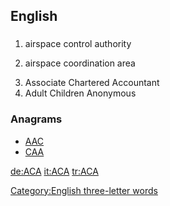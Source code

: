 {{also|aca}}
==English==

==={{initialism-old|en}}===
{{head|en}}

# {{context|military|lang=en}} airspace control authority
# {{context|military|lang=en}} airspace coordination area
# Associate Chartered Accountant
# Adult Children Anonymous

===Anagrams===
* [[AAC#English|AAC]]
* [[CAA#English|CAA]]

[[Category:English three-letter words]]

[[de:ACA]]
[[it:ACA]]
[[tr:ACA]]
